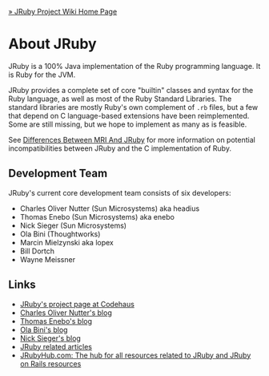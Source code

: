 [[Home|&raquo; JRuby Project Wiki Home Page]]
=About JRuby=
JRuby is a 100% Java implementation of the Ruby programming language. It is Ruby for the JVM.

JRuby provides a complete set of core "builtin" classes and syntax for the Ruby language, as well as most of the Ruby Standard Libraries. The standard libraries are mostly Ruby's own complement of <tt>.rb</tt> files, but a few that depend on C language-based extensions have been reimplemented. Some are still missing, but we hope to implement as many as is feasible.

See [[DifferencesBetweenMriAndJruby|Differences Between MRI And JRuby]] for more information on potential incompatibilities between JRuby and the C implementation of Ruby.

==Development Team==
JRuby's current core development team consists of six developers:

*Charles Oliver Nutter (Sun Microsystems) aka headius
*Thomas Enebo (Sun Microsystems) aka enebo
*Nick Sieger (Sun Microsystems)
*Ola Bini (Thoughtworks)
*Marcin Mielzynski aka lopex
*Bill Dortch
*Wayne Meissner

==Links==
*[http://jruby.codehaus.org JRuby's project page at Codehaus]
*[http://headius.blogspot.com Charles Oliver Nutter's blog]
*[http://www.bloglines.com/blog/ThomasEEnebo/ Thomas Enebo's blog]
*[http://olabini.com/blog Ola Bini's blog]
*[http://blog.nicksieger.com/ Nick Sieger's blog]
*[http://www.java201.com/resources/browse/jruby.html JRuby related articles]
*[http://www.jrubyhub.com JRubyHub.com: The hub for all resources related to JRuby and JRuby on Rails resources]

